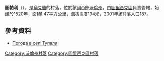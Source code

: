 {{coord|51|13|47|N|24|27|12|E|scale:30000|display=title}}

'''圖帕利'''（{{lang-uk|Тупали}}），是[[烏克蘭|烏克蘭]]的村落，位於該國西部[[沃倫州|沃倫州]]，由[[圖里西克區|圖里西克區]]負責管轄，始建於1520年，面積1.47平方公里，海拔高度194米，2001年該村落人口187。

==參考資料==
* [http://weather.in.ua/ua/volynskaja/26626 Погода в селі Тупали] {{Wayback|url=http://weather.in.ua/ua/volynskaja/26626 |date=20160305083229 }}

[[Category:沃倫州村落|Category:沃倫州村落]]
[[Category:圖里西克區村落|Category:圖里西克區村落]]


{{Volyn-geo-stub}}